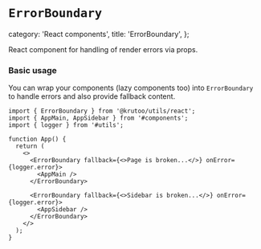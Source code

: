 # `ErrorBoundary`

  category: 'React components',
  title: 'ErrorBoundary',
};

React component for handling of render errors via props.

### Basic usage

You can wrap your components (lazy components too) into `ErrorBoundary` to handle errors
and also provide fallback content.

```tsx
import { ErrorBoundary } from '@krutoo/utils/react';
import { AppMain, AppSidebar } from '#components';
import { logger } from '#utils';

function App() {
  return (
    <>
      <ErrorBoundary fallback={<>Page is broken...</>} onError={logger.error}>
        <AppMain />
      </ErrorBoundary>

      <ErrorBoundary fallback={<>Sidebar is broken...</>} onError={logger.error}>
        <AppSidebar />
      </ErrorBoundary>
    </>
  );
}
```
